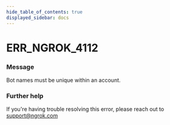 ```yaml
---
hide_table_of_contents: true
displayed_sidebar: docs
---
```



# ERR_NGROK_4112

### Message

Bot names must be unique within an account.

<ErrorDetails error="err_ngrok_4112" />

### Further help

If you're having trouble resolving this error, please reach out to [support@ngrok.com](mailto:support@ngrok.com?subject=Help%20with%20ERR_NGROK_4112)

